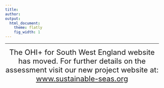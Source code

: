 ```yaml
---
title: 
author:  
output:
  html_document:
    theme: flatly
    fig_width: 1
---
```

----
<center> <font size="5.5">The OHI+ for South West England website has moved. For further details on the assessment visit our new project website at: [www.sustainable-seas.org](https://www.sustainable-seas.org/)</center> 
<br>
